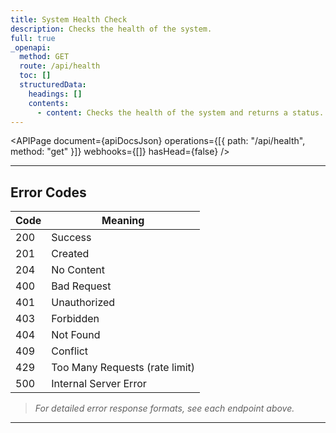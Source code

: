 ```yaml
---
title: System Health Check
description: Checks the health of the system.
full: true
_openapi:
  method: GET
  route: /api/health
  toc: []
  structuredData:
    headings: []
    contents:
      - content: Checks the health of the system and returns a status.
---
```



<APIPage
  document={apiDocsJson}
  operations={[{ path: "/api/health", method: "get" }]}
  webhooks={[]}
  hasHead={false}
/>


---

## Error Codes

| Code | Meaning                       |
|------|-------------------------------|
| 200  | Success                       |
| 201  | Created                       |
| 204  | No Content                    |
| 400  | Bad Request                   |
| 401  | Unauthorized                  |
| 403  | Forbidden                     |
| 404  | Not Found                     |
| 409  | Conflict                      |
| 429  | Too Many Requests (rate limit) |
| 500  | Internal Server Error         |

> _For detailed error response formats, see each endpoint above._

---
